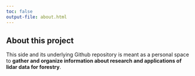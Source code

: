 ```yaml
---
toc: false
output-file: about.html
---
```


## About this project

This side and its underlying Github repository is meant as a personal space to **gather and organize information about research and applications of lidar data for forestry**.  